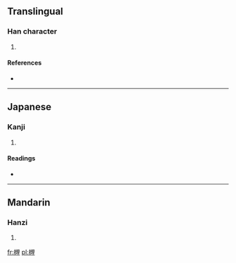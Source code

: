 ==Translingual==

===Han character===
{{Han char|rn=75|rad=木|as=10|sn=14|four=|canj=木土田土 (DGWG)}}

# {{defn|Han|sort=木10}}

====References====
* {{Han ref|kx=0545.040|dkj=15287|dj=0932.130|hdz=21260.030|uh=69B8|ud=27064}}

----

==Japanese==

===Kanji===
{{ja-kanji|grade=|rs=木10}}

# {{defn|Japanese|sort=木10}}

====Readings====
* {{ja-readings|on=[[たい]] (tai)|kun=[[かれきのね]] (karekinone), [[くい]] (kui)}}

----

==Mandarin==

===Hanzi===
{{cmn-hanzi|pin=[[zhāi]] ([[zhai1]])|wg=chai<sup>1</sup>}}

# {{defn|Mandarin|sort=木10}}

[[fr:榸]]
[[pl:榸]]